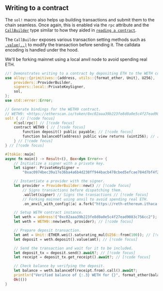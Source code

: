 ## Writing to a contract

The `sol!` macro also helps up building transactions and submit them to the chain seamless.
Once again, this is enabled via the `rpc` attribute and the [`CallBuilder`](https://docs.rs/alloy/latest/alloy/contract/struct.CallBuilder.html) type similar to how they aided in [`reading a contract`](/contract-interactions/read-contract).

The `CallBuilder` exposes various transaction setting methods such as [`.value(..)`](https://docs.rs/alloy/latest/alloy/contract/struct.CallBuilder.html#method.value) to modify the transaction before sending it. The calldata encoding is handled under the hood.

We'll be forking mainnet using a local anvil node to avoid spending real ETH.

```rust showLineNumbers [write_contract.rs]
//! Demonstrates writing to a contract by depositing ETH to the WETH contract.
use alloy::{primitives::{address, utils::{format_ether, Unit}, U256},
    providers::ProviderBuilder,
    signers::local::PrivateKeySigner,
    sol,
};
use std::error::Error;

// Generate bindings for the WETH9 contract.
// WETH9: <https://etherscan.io/token/0xc02aaa39b223fe8d0a0e5c4f27ead9083c756cc2>
sol! { // [!code focus]
    #[sol(rpc)] // [!code focus]
    contract WETH9 { // [!code focus]
        function deposit() public payable; // [!code focus]
        function balanceOf(address) public view returns (uint256); // [!code focus]
    } // [!code focus]
} // [!code focus]

#[tokio::main]
async fn main() -> Result<(), Box<dyn Error>> {
    // Initialize a signer with a private key.
    let signer: PrivateKeySigner =
        "0xac0974bec39a17e36ba4a6b4d238ff944bacb478cbed5efcae784d7bf4f2ff80".parse()?;

    // Instantiate a provider with the signer.
    let provider = ProviderBuilder::new() // [!code focus]
        // Signs transactions before dispatching them.
        .wallet(signer) // Signs the transactions // [!code focus]
        // Forking mainnet using anvil to avoid spending real ETH.
        .on_anvil_with_config(|a| a.fork("https://reth-ethereum.ithaca.xyz/rpc")); [!]

    // Setup WETH contract instance.
    let weth = address!("0xc02aaa39b223fe8d0a0e5c4f27ead9083c756cc2");
    let weth = WETH9::new(weth, provider); // [!code focus]

    // Prepare deposit transaction.
    let amt = Unit::ETHER.wei().saturating_mul(U256::from(100)); // [!code focus]
    let deposit = weth.deposit().value(amt); // [!code focus]

    // Send the transaction and wait for it to be included.
    let deposit_tx = deposit.send().await?; // [!code focus]
    let receipt = deposit_tx.get_receipt().await?; // [!code focus]

    // Check balance by verifying the deposit.
    let balance = weth.balanceOf(receipt.from).call().await?;
    println!("Verified balance of {:.3} WETH for {}", format_ether(balance), receipt.from); // [!code focus]
    Ok(())
}
```
